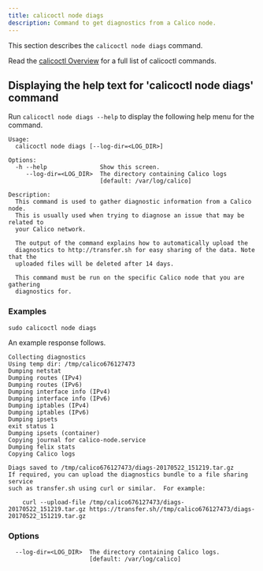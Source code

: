 ```yaml
---
title: calicoctl node diags
description: Command to get diagnostics from a Calico node.
---
```


This section describes the `calicoctl node diags` command.

Read the [calicoctl Overview](../overview.mdx)
for a full list of calicoctl commands.

## Displaying the help text for 'calicoctl node diags' command

Run `calicoctl node diags --help` to display the following help menu for the
command.

```
Usage:
  calicoctl node diags [--log-dir=<LOG_DIR>]

Options:
  -h --help               Show this screen.
     --log-dir=<LOG_DIR>  The directory containing Calico logs
                          [default: /var/log/calico]

Description:
  This command is used to gather diagnostic information from a Calico node.
  This is usually used when trying to diagnose an issue that may be related to
  your Calico network.

  The output of the command explains how to automatically upload the
  diagnostics to http://transfer.sh for easy sharing of the data. Note that the
  uploaded files will be deleted after 14 days.

  This command must be run on the specific Calico node that you are gathering
  diagnostics for.
```

### Examples

```bash-plain-text
sudo calicoctl node diags
```

An example response follows.

```
Collecting diagnostics
Using temp dir: /tmp/calico676127473
Dumping netstat
Dumping routes (IPv4)
Dumping routes (IPv6)
Dumping interface info (IPv4)
Dumping interface info (IPv6)
Dumping iptables (IPv4)
Dumping iptables (IPv6)
Dumping ipsets
exit status 1
Dumping ipsets (container)
Copying journal for calico-node.service
Dumping felix stats
Copying Calico logs

Diags saved to /tmp/calico676127473/diags-20170522_151219.tar.gz
If required, you can upload the diagnostics bundle to a file sharing service
such as transfer.sh using curl or similar.  For example:

    curl --upload-file /tmp/calico676127473/diags-20170522_151219.tar.gz https://transfer.sh//tmp/calico676127473/diags-20170522_151219.tar.gz
```

### Options

```
  --log-dir=<LOG_DIR>  The directory containing Calico logs.
                       [default: /var/log/calico]
```
